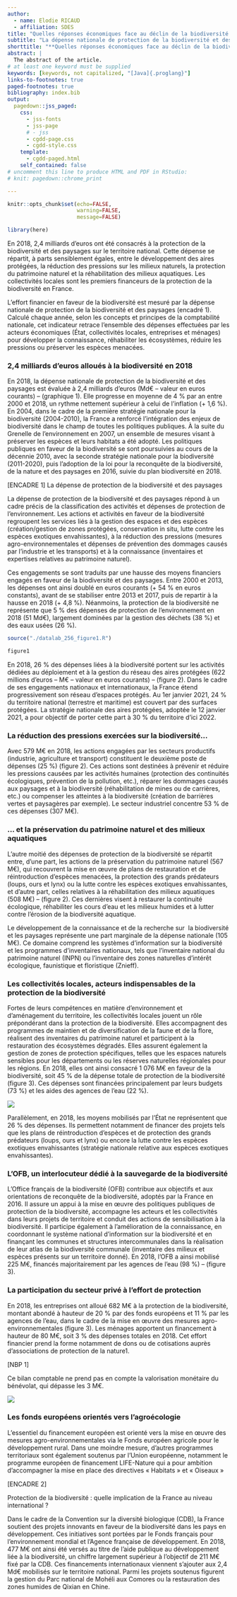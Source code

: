 ```yaml
---
author:
  - name: Elodie RICAUD
  - affiliation: SDES
title: "Quelles réponses économiques face au déclin de la biodiversité ?"
subtitle: "La dépense nationale de protection de la biodiversité et des paysages"
shorttitle: "**Quelles réponses économiques face au déclin de la biodiversité ?**<br>La dépense nationale de protection de la biodiversité et des paysages"
abstract: |
  The abstract of the article.
# at least one keyword must be supplied 
keywords: [keywords, not capitalized, "[Java]{.proglang}"]
links-to-footnotes: true
paged-footnotes: true
bibliography: index.bib
output: 
  pagedown::jss_paged:
    css:
      - jss-fonts
      - jss-page
      # - jss
      - cgdd-page.css
      - cgdd-style.css
    template:
      - cgdd-paged.html
    self_contained: false
# uncomment this line to produce HTML and PDF in RStudio:
# knit: pagedown::chrome_print

---
```



```r

knitr::opts_chunk$set(echo=FALSE,
                      warning=FALSE,
                      message=FALSE)

library(here)

```


En 2018, 2,4 milliards d’euros ont été consacrés à la protection de la biodiversité et des paysages sur le territoire national. Cette dépense se répartit, à parts sensiblement égales, entre le développement des aires protégées, la réduction des pressions sur les milieux naturels, la protection du patrimoine naturel et la réhabilitation des milieux aquatiques. Les collectivités locales sont les premiers financeurs de la protection de la biodiversité en France.

L’effort financier en faveur de la biodiversité est mesuré par la dépense nationale de protection de la biodiversité et des paysages (encadré 1). Calculé chaque année, selon les concepts et principes de la comptabilité nationale, cet indicateur retrace l’ensemble des dépenses effectuées par les acteurs économiques (État, collectivités locales, entreprises et ménages) pour développer la connaissance, réhabiliter les écosystèmes, réduire les pressions ou préserver les espèces menacées.

### 2,4 milliards d'euros alloués à la biodiversité en 2018

En 2018, la dépense nationale de protection de la biodiversité et des paysages est évaluée à 2,4 milliards d’euros (Md€ – valeur en euros courants) – (graphique 1). Elle progresse en moyenne de 4 % par an entre 2000 et 2018, un rythme nettement supérieur à celui de l’inflation (+ 1,6 %). 
En 2004, dans le cadre de la première stratégie nationale pour la biodiversité (2004-2010), la France a renforcé l’intégration des enjeux de biodiversité dans le champ de toutes les politiques publiques. À la suite du Grenelle de l’environnement en 2007, un ensemble de mesures visant à préserver les espèces et leurs habitats a été adopté. Les politiques publiques en faveur de la biodiversité se sont poursuivies au cours de la décennie 2010, avec la seconde stratégie nationale pour la biodiversité (2011-2020), puis l’adoption de la loi pour la reconquête de la biodiversité, de la nature et des paysages en 2016, suivie du plan biodiversité en 2018.

[ENCADRE 1]
La dépense de protection de la biodiversité et des paysages

La dépense de protection de la biodiversité et des paysages répond à un cadre précis de la classification des activités et dépenses de protection de l'environnement. Les actions et activités en faveur de la biodiversité regroupent les services liés à la gestion des espaces et des espèces (création/gestion de zones protégées, conservation in situ, lutte contre les espèces exotiques envahissantes), à la réduction des pressions (mesures agro-environnementales et dépenses de prévention des dommages causés par l’industrie et les transports) et à la connaissance (inventaires et expertises relatives au patrimoine naturel). 

Ces engagements se sont traduits par une hausse des moyens financiers engagés en faveur de la biodiversité et des paysages. Entre 2000 et 2013, les dépenses ont ainsi doublé en euros courants (+ 54 % en euros constants), avant de se stabiliser entre 2013 et 2017, puis de repartir à la hausse en 2018 (+ 4,8 %). 
Néanmoins, la protection de la biodiversité ne représente que 5 % des dépenses de protection de l’environnement en 2018 (51 Md€), largement dominées par la gestion des déchets  (38 %) et des eaux usées (26 %).

```r
source("./datalab_256_figure1.R")

figure1
```


En 2018, 26 % des dépenses liées à la biodiversité portent sur les activités dédiées au déploiement et à la gestion du réseau des aires protégées (622 millions d’euros – M€ – valeur en euros courants) – (figure 2). Dans le cadre de ses engagements nationaux et internationaux, la France étend progressivement son réseau d’espaces protégés. Au 1er janvier 2021, 24 % du territoire national (terrestre et maritime) est couvert par des surfaces protégées. La stratégie nationale des aires protégées, adoptée le 12 janvier 2021, a pour objectif de porter cette part à 30 % du territoire d’ici 2022.


### La réduction des pressions exercées sur la biodiversité...

Avec 579 M€ en 2018, les actions engagées par les secteurs productifs (industrie, agriculture et transport) constituent le deuxième poste de dépenses (25 %) (figure 2). Ces actions sont destinées à prévenir et réduire les pressions causées par les activités humaines (protection des continuités écologiques, prévention de la pollution, etc.), réparer les dommages causés aux paysages et à la biodiversité (réhabilitation de mines ou de carrières, etc.) ou compenser les atteintes à la biodiversité (création de barrières vertes et paysagères par exemple). Le secteur industriel concentre 53 % de ces dépenses (307 M€).


### ... et la préservation du patrimoine naturel et des milieux aquatiques

L’autre moitié des dépenses de protection de la biodiversité se répartit entre, d’une part, les actions de la préservation du patrimoine naturel (567 M€), qui recouvrent la mise en œuvre de plans de restauration et de réintroduction d’espèces menacées, la protection des grands prédateurs (loups, ours et lynx) ou la lutte contre les espèces exotiques envahissantes, et d’autre part, celles relatives à la réhabilitation des milieux aquatiques (508 M€) – (figure 2). Ces dernières visent à restaurer la continuité écologique, réhabiliter les cours d’eau et les milieux humides et à lutter contre l’érosion de la biodiversité aquatique. 

Le développement de la connaissance et de la recherche sur  la biodiversité et les paysages représente une part marginale de la dépense nationale (105 M€). Ce domaine comprend les systèmes d’information sur la biodiversité et les programmes d’inventaires nationaux, tels que l’inventaire national du patrimoine naturel (INPN) ou l’inventaire des zones naturelles d'intérêt écologique, faunistique et floristique (Znieff).


### Les collectivités locales, acteurs indispensables de la protection de la biodiversité

Fortes de leurs compétences en matière d’environnement et d’aménagement du territoire, les collectivités locales jouent un rôle prépondérant dans la protection de la biodiversité. Elles accompagnent des programmes de maintien et de diversification de la faune et de la flore, réalisent des inventaires du patrimoine naturel et participent à la restauration des écosystèmes dégradés. Elles assurent également la gestion de zones de protection spécifiques, telles que les espaces naturels sensibles pour les départements ou les réserves naturelles régionales pour les régions. En 2018, elles ont ainsi consacré 1 076 M€ en faveur de la biodiversité, soit 45 % de la dépense totale de protection de la biodiversité (figure 3). Ces dépenses sont financées principalement par leurs budgets (73 %) et les aides des agences de l’eau (22 %).


![](./viz/biodiversite_figure-2.svg)



Parallèlement, en 2018, les moyens mobilisés par l’État ne représentent que 26 % des dépenses. Ils permettent notamment de financer des projets tels que les plans de réintroduction d’espèces et de protection des grands prédateurs (loups, ours et lynx) ou encore la lutte contre les espèces exotiques envahissantes (stratégie nationale relative aux espèces exotiques envahissantes).


### L'OFB, un interlocuteur dédié à la sauvegarde de la biodiversité

L’Office français de la biodiversité (OFB) contribue aux objectifs et aux orientations de reconquête de la biodiversité, adoptés par la France en 2016. Il assure un appui à la mise en œuvre des politiques publiques de protection de la biodiversité, accompagne les acteurs et les collectivités dans leurs projets de territoire et conduit des actions de sensibilisation à la biodiversité. Il participe également à l’amélioration de la connaissance, en coordonnant le système national d’information sur la biodiversité et en finançant les communes et structures intercommunales dans la réalisation de leur atlas de la biodiversité communale (inventaire des milieux et espèces présents sur un territoire donné). En 2018, l’OFB a ainsi mobilisé 225 M€, financés majoritairement par les agences de l’eau (98 %) – (figure 3).

### La participation du secteur privé à l'effort de protection

En 2018, les entreprises ont alloué 682 M€ à la protection de la biodiversité, montant abondé à hauteur de 20 % par des fonds européens et 11 % par les agences de l’eau, dans le cadre de la mise en œuvre des mesures agro-environnementales (figure 3). Les  ménages apportent un financement à hauteur de 80 M€, soit 3 % des dépenses totales en 2018. Cet effort financier prend la forme notamment de dons ou de cotisations auprès d’associations de protection de la nature1. 


[NBP 1]

Ce bilan comptable ne prend pas en compte la valorisation monétaire du bénévolat, qui dépasse les 3 M€.


![](./viz/Sankey_depenses_biodiversite_svg8.svg)


### Les fonds européens orientés vers l'agroécologie

L’essentiel du financement européen est orienté vers la mise en œuvre des mesures agro-environnementales via le Fonds européen agricole pour le développement rural. Dans une moindre mesure, d’autres programmes territoriaux sont également soutenus par l’Union européenne, notamment le programme européen de financement LIFE-Nature qui a pour ambition d’accompagner la mise en place des directives « Habitats » et « Oiseaux »

[ENCADRE 2]

Protection de la biodiversité : quelle implication de la France au niveau international ?

Dans le cadre de la Convention sur la diversité biologique (CDB), la France soutient des projets innovants en faveur de la biodiversité dans les pays en développement. Ces initiatives sont portées par le Fonds français pour l’environnement mondial et l’Agence française de développement. En 2018, 477 M€ ont ainsi été versés au titre de l’aide publique au développement liée à la biodiversité, un chiffre largement supérieur à l’objectif de 211 M€ fixé par la CDB. Ces financements internationaux viennent s’ajouter aux 2,4 Md€ mobilisés sur le territoire national. Parmi les projets soutenus figurent la gestion du Parc national de Mohéli aux Comores ou la restauration des zones humides de Qixian en Chine.

